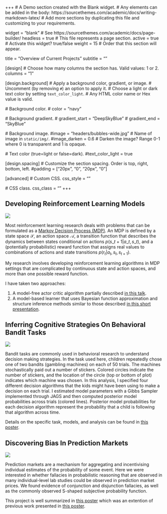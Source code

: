 +++
# A Demo section created with the Blank widget.
# Any elements can be added in the body: https://sourcethemes.com/academic/docs/writing-markdown-latex/
# Add more sections by duplicating this file and customizing to your requirements.

widget = "blank"  # See https://sourcethemes.com/academic/docs/page-builder/
headless = true  # This file represents a page section.
active = true  # Activate this widget? true/false
weight = 15  # Order that this section will appear.

title = "Overview of Current Projects"
subtitle = ""

[design]
  # Choose how many columns the section has. Valid values: 1 or 2.
  columns = "1"

[design.background]
  # Apply a background color, gradient, or image.
  #   Uncomment (by removing `#`) an option to apply it.
  #   Choose a light or dark text color by setting `text_color_light`.
  #   Any HTML color name or Hex value is valid.

  # Background color.
  # color = "navy"
  
  # Background gradient.
  # gradient_start = "DeepSkyBlue"
  # gradient_end = "SkyBlue"
  
  # Background image.
  #image = "headers/bubbles-wide.jpg"  # Name of image in `static/img/`.
  #image_darken = 0.6  # Darken the image? Range 0-1 where 0 is transparent and 1 is opaque.

  # Text color (true=light or false=dark).
  #text_color_light = true

[design.spacing]
  # Customize the section spacing. Order is top, right, bottom, left.
  #padding = ["20px", "0", "20px", "0"]

[advanced]
 # Custom CSS. 
 css_style = ""
 
 # CSS class.
 css_class = ""
+++

## Developing Reinforcement Learning Models 

<img src="reinforcement-learning.png">

Most reinforcement learning research deals with problems that can be formulated as a [Markov Decision Process (MDP)](https://en.wikipedia.org/wiki/Markov_decision_process). An MDP is defined by a state space $\mathcal{S}$, an action space $\mathcal{A}$, a transition function that describes the dynamics between states conditional on actions $p(s\_{t+1}|a\_{t},s\_{t})$, and a (potentially probabilistic) reward function that assigns real values to combinations of actions and state transitions $p(r_t|a_t,s_t,s_{t+1})$. 

My research involves developing reinforcement learning algorithms in MDP settings that are complicated by continuous state and action spaces, and more than one possible reward function. 

I have taken two approaches: 

1. A model-free actor critic algorithm partially described [in this talk](https://osf.io/w2j7n/). 
2. A model-based learner that uses Bayesian function approximation and structure inference methods similar to those described [in this short presentation](https://osf.io/3vwh4/).

## Inferring Cognitive Strategies On Behavioral Bandit Tasks

<img src="StrategyInference.png">

Bandit tasks are commonly used in behavioral research to understand decision making strategies. In the task used here, children repeatedly chose one of two bandits (gambling machines) on each of 50 trials. The machines stochastically paid out a number of stickers. Colored circles indicate the number of stickers, and the location of the circle (top or bottom of plot) indicates which machine was chosen. In this analysis, I specified four different decision algorithms that the kids might have been using to make a decision on each trial. I estimated model parameters with a Gibbs Sampler implemented through JAGS and then computed posterior model probabilities across trials (colored lines). Posterior model probabilities for each decision algorithm represent the probability that a child is following that algorithm across time.

Details on the specific task, models, and analysis can be found in [this poster](https://osf.io/c4bku/). 

## Discovering Bias In Prediction Markets

<img src="prediction-market.png">

Prediction markets are a mechanism for aggregating and incentivising individual estimates of the probability of some event. Here we were interested in whether fallacies in probabilistic reasoning that are observed in many individual-level lab studies could be observed in prediction market prices. We found evidence of conjunction and disjunction fallacies, as well as the commonly observed S-shaped subjective probability function.

This project is well summarized in [this poster](https://osf.io/vzgsq/) which was an extention of previous work presented in [this poster](https://osf.io/eu4fp/).
